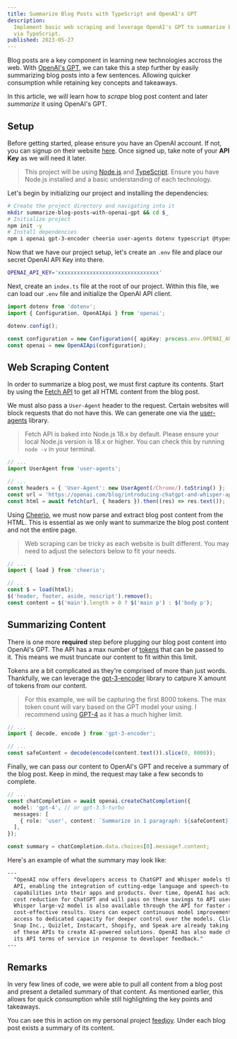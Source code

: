 ```yaml
---
title: Summarize Blog Posts with TypeScript and OpenAI's GPT
description:
  Implement basic web scraping and leverage OpenAI's GPT to summarize blog posts
  via TypeScript.
published: 2023-05-27
---
```


Blog posts are a key component in learning new technologies accross the web.
With [OpenAI's GPT][openai-gpt], we can take this a step further by easily
summarizing blog posts into a few sentences. Allowing quicker consumption while
retaining key concepts and takeaways.

In this article, we will learn how to _scrape_ blog post content and later
_summarize_ it using OpenAI's GPT.

## Setup

Before getting started, please ensure you have an OpenAI account. If not, you
can signup on their website [here][openai-signup]. Once signed up, take note of
your **API Key** as we will need it later.

> This project will be using [Node.js][nodejs-download] and
> [TypeScript][typescript]. Ensure you have Node.js installed and a basic
> understanding of each technology.

Let's begin by initializing our project and installing the dependencies:

```bash
# Create the project directory and navigating into it
mkdir summarize-blog-posts-with-openai-gpt && cd $_
# Initialize project
npm init -y
# Install dependencies
npm i openai gpt-3-encoder cheerio user-agents dotenv typescript @types/node @types/user-agents
```

Now that we have our project setup, let's create an `.env` file and place our
secret OpenAI API Key into there.

```bash title=".env"
OPENAI_API_KEY='xxxxxxxxxxxxxxxxxxxxxxxxxxxxxxxx'
```

Next, create an `index.ts` file at the root of our project. Within this file, we
can load our `.env` file and initialize the OpenAI API client.

```ts title="index.ts"
import dotenv from 'dotenv';
import { Configuration, OpenAIApi } from 'openai';

dotenv.config();

const configuration = new Configuration({ apiKey: process.env.OPENAI_API_KEY });
const openai = new OpenAIApi(configuration);
```

## Web Scraping Content

In order to summarize a blog post, we must first capture its contents. Start by
using the [Fetch API][fetch-api] to get all HTML content from the blog post.

We must also pass a `User-Agent` header to the request. Certain websites will
block requests that do not have this. We can generate one via the
[user-agents][user-agents] library.

> Fetch API is baked into Node.js 18.x by default. Please ensure your local
> Node.js version is 18.x or higher. You can check this by running `node -v` in
> your terminal.

```ts title="index.ts"
// ...
import UserAgent from 'user-agents';

// ...
const headers = { 'User-Agent': new UserAgent(/Chrome/).toString() };
const url = 'https://openai.com/blog/introducing-chatgpt-and-whisper-apis';
const html = await fetch(url, { headers }).then((res) => res.text());
```

Using [Cheerio][cheerio], we must now parse and extract blog post content from
the HTML. This is essential as we only want to summarize the blog post content
and not the entire page.

> Web scraping can be tricky as each website is built different. You may need to
> adjust the selectors below to fit your needs.

```ts title="index.ts"
// ...
import { load } from 'cheerio';

// ...
const $ = load(html);
$('header, footer, aside, noscript').remove();
const content = $('main').length > 0 ? $('main p') : $('body p');
```

## Summarizing Content

There is one more **required** step before plugging our blog post content into
OpenAI's GPT. The API has a max number of [tokens][openai-tokens] that can be
passed to it. This means we must truncate our content to fit within this limit.

Tokens are a bit complicated as they're comprised of more than just words.
Thankfully, we can leverage the [gpt-3-encoder][gpt-3-encoder] library to
catpure X amount of tokens from our content.

> For this example, we will be capturing the first 8000 tokens. The max token
> count will vary based on the GPT model your using. I recommend using
> [GPT-4][gpt4-model] as it has a much higher limit.

```ts title="index.ts"
// ...
import { decode, encode } from 'gpt-3-encoder';

// ...
const safeContent = decode(encode(content.text()).slice(0, 8000));
```

Finally, we can pass our content to OpenAI's GPT and receive a summary of the
blog post. Keep in mind, the request may take a few seconds to complete.

```ts title="index.ts"
// ...
const chatCompletion = await openai.createChatCompletion({
  model: 'gpt-4', // or gpt-3.5-turbo
  messages: [
    { role: 'user', content: `Summarize in 1 paragraph: ${safeContent}` },
  ],
});

const summary = chatCompletion.data.choices[0].message?.content;
```

Here's an example of what the summary may look like:

```txt
---
  "OpenAI now offers developers access to ChatGPT and Whisper models through its
  API, enabling the integration of cutting-edge language and speech-to-text
  capabilities into their apps and products. Over time, OpenAI has achieved a 90%
  cost reduction for ChatGPT and will pass on these savings to API users. The
  Whisper large-v2 model is also available through the API for faster and
  cost-effective results. Users can expect continuous model improvements and
  access to dedicated capacity for deeper control over the models. Clients like
  Snap Inc., Quizlet, Instacart, Shopify, and Speak are already taking advantage
  of these APIs to create AI-powered solutions. OpenAI has also made changes to
  its API terms of service in response to developer feedback."
---
```

## Remarks

In very few lines of code, we were able to pull all content from a blog post and
present a detailed summary of that content. As mentioned earlier, this allows
for quick consumption while still highlighting the key points and takeaways.

You can see this in action on my personal project [feedjoy][feedjoy]. Under each
blog post exists a summary of its content.

[openai-gpt]: https://openai.com/product/gpt-4
[openai-signup]: https://platform.openai.com/signup
[openai-tokens]:
  https://help.openai.com/en/articles/4936856-what-are-tokens-and-how-to-count-them
[nodejs-download]: https://nodejs.org/en/download
[typescript]: https://typescriptlang.org
[fetch-api]: https://developer.mozilla.org/en-US/docs/Web/API/Fetch_API
[cheerio]: https://cheerio.js.org/docs/intro
[user-agents]: https://github.com/intoli/user-agents
[gpt-3-encoder]: https://github.com/latitudegames/GPT-3-Encoder
[gpt4-model]: https://platform.openai.com/docs/models/gpt-4
[feedjoy]: https://feedjoy.fyi
